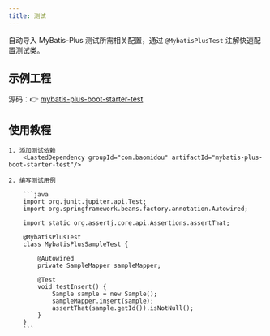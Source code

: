 ```yaml
---
title: 测试
---
```




自动导入 MyBatis-Plus 测试所需相关配置，通过 `@MybatisPlusTest` 注解快速配置测试类。

## 示例工程

源码：👉 [mybatis-plus-boot-starter-test](https://github.com/baomidou/mybatis-plus/tree/master/mybatis-plus-boot-starter-test)

## 使用教程


<Steps>

    1. 添加测试依赖
        <LastedDependency groupId="com.baomidou" artifactId="mybatis-plus-boot-starter-test"/>

    2. 编写测试用例

        ```java
        import org.junit.jupiter.api.Test;
        import org.springframework.beans.factory.annotation.Autowired;

        import static org.assertj.core.api.Assertions.assertThat;

        @MybatisPlusTest
        class MybatisPlusSampleTest {

            @Autowired
            private SampleMapper sampleMapper;

            @Test
            void testInsert() {
                Sample sample = new Sample();
                sampleMapper.insert(sample);
                assertThat(sample.getId()).isNotNull();
            }
        }
        ```

</Steps>
